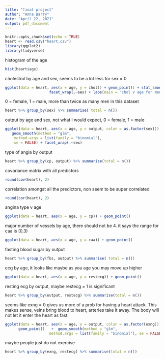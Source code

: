 ```yaml
---
title: "final project"
author: "Anna Barry"
date: "April 22, 2021"
output: pdf_document
---
```


```r
knitr::opts_chunk$set(echo = TRUE)
heart <- read.csv("heart.csv")
library(ggplot2)
library(tidyverse)
```


histogram of the age
```r
hist(heart$age)
```


cholestrol by age and sex, seems to be a lot less for sex = 0
```r
ggplot(data = heart, aes(x = age, y = chol)) + geom_point() + stat_smooth(method = lm) +
                    facet_wrap(.~sex) + labs(main = "chol v age for men and women") 
```

0 = female, 1 = male, more than twice as many men in this dataset
```r
heart %>% group_by(sex) %>% summarise( total = n())
```


output by age and sex, not what I would expect, 0 = female, 1 = male
```r
ggplot(data = heart, aes(x = age, y = output, color = as.factor(sex))) + geom_point() + 
   geom_smooth(method = "glm", 
    method.args = list(family = "binomial"), 
    se = FALSE) + facet_wrap(.~sex)
```


type of angia by output
```r
heart %>% group_by(cp, output) %>% summarise(total = n())
```


covariance matrix with all predictors
```r
round(cov(heart), 2)

```


correlation amongst all the predictors, non seem to be super correlated
```r
round(cor(heart), 2)
```



angina type v age
```r
ggplot(data = heart, aes(x = age, y = cp)) + geom_point()
```



major number of vessels by age, there should not be 4. it says the range for caa is (0,3)
```r
ggplot(data = heart, aes(x = age, y = caa)) + geom_point()
```

fasting blood sugar by output
```r
heart %>% group_by(fbs, output) %>% summarise( total = n())
```


ecg by age, it looks like maybe as you age you may move up higher
```r
ggplot(data = heart, aes(x = age, y = restecg)) + geom_point()
```


resting ecg by output, maybe restecg = 1 is significant
```r
heart %>% group_by(output, restecg) %>% summarise(total = n())
```

seems like exng = 0 gives us more of a prob for having a heart attack. This makes sense, veins bring blood to heart, arteries take it away. The body will not let it enter the heart as fast.
```r
ggplot(data = heart, aes(x = age, y = output, color = as.factor(exng))) + 
      geom_point()   +  geom_smooth(method = "glm", 
                    method.args = list(family = "binomial"), se = FALSE)
```


maybe people just do not exercise
```r
heart %>% group_by(exng, restecg) %>% summarise(total = n())
```










